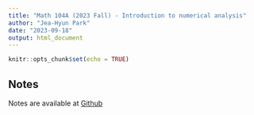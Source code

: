 ```yaml
---
title: "Math 104A (2023 Fall) - Introduction to numerical analysis"
author: "Jea-Hyun Park"
date: "2023-09-18"
output: html_document
---
```


```r
knitr::opts_chunk$set(echo = TRUE)
```


## Notes

Notes are available at [Github](https://github.com/jhparkyb/NumAnalNotes_Pub.git)

 